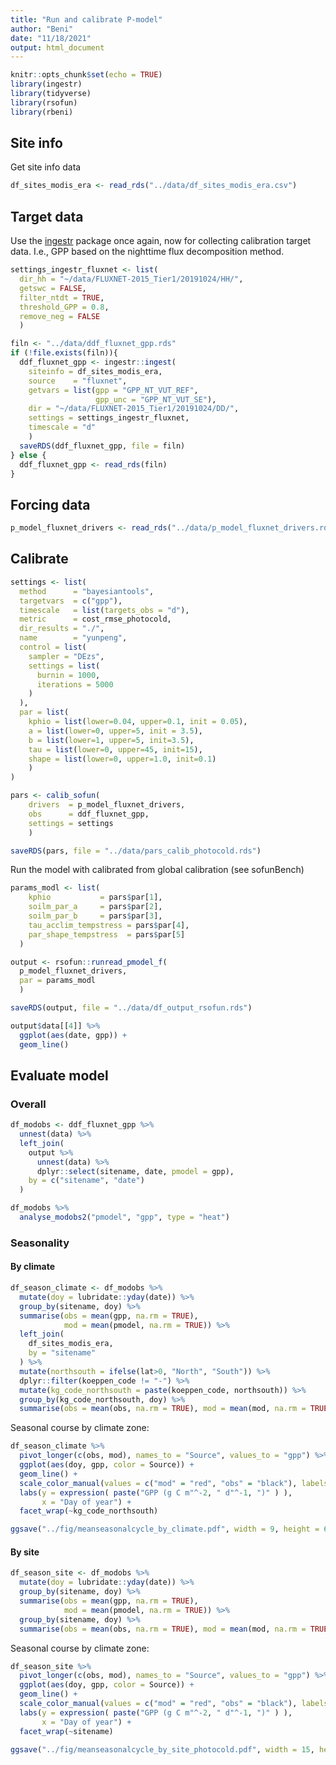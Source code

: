 ```yaml
---
title: "Run and calibrate P-model"
author: "Beni"
date: "11/18/2021"
output: html_document
---
```


```r
knitr::opts_chunk$set(echo = TRUE)
library(ingestr)
library(tidyverse)
library(rsofun)
library(rbeni)
```

## Site info

Get site info data
```r
df_sites_modis_era <- read_rds("../data/df_sites_modis_era.csv")
```

## Target data

Use the [ingestr](https://github.com/stineb/ingestr) package once again, now for collecting calibration target data. I.e., GPP based on the nighttime flux decomposition method.
```r
settings_ingestr_fluxnet <- list(
  dir_hh = "~/data/FLUXNET-2015_Tier1/20191024/HH/", 
  getswc = FALSE,
  filter_ntdt = TRUE,
  threshold_GPP = 0.8,
  remove_neg = FALSE
  )

filn <- "../data/ddf_fluxnet_gpp.rds"
if (!file.exists(filn)){
  ddf_fluxnet_gpp <- ingestr::ingest(
    siteinfo = df_sites_modis_era,
    source    = "fluxnet",
    getvars = list(gpp = "GPP_NT_VUT_REF",
                   gpp_unc = "GPP_NT_VUT_SE"),
    dir = "~/data/FLUXNET-2015_Tier1/20191024/DD/",
    settings = settings_ingestr_fluxnet,
    timescale = "d"
    )
  saveRDS(ddf_fluxnet_gpp, file = filn)
} else {
  ddf_fluxnet_gpp <- read_rds(filn)
}
```

## Forcing data

```r
p_model_fluxnet_drivers <- read_rds("../data/p_model_fluxnet_drivers.rds")
```

## Calibrate

```r
settings <- list(
  method      = "bayesiantools",
  targetvars  = c("gpp"),
  timescale   = list(targets_obs = "d"),
  metric      = cost_rmse_photocold,
  dir_results = "./",
  name        = "yunpeng",
  control = list(
    sampler = "DEzs",
    settings = list(
      burnin = 1000,
      iterations = 5000
    )
  ),
  par = list(
    kphio = list(lower=0.04, upper=0.1, init = 0.05),
    a = list(lower=0, upper=5, init = 3.5),
    b = list(lower=1, upper=5, init=3.5),
    tau = list(lower=0, upper=45, init=15),
    shape = list(lower=0, upper=1.0, init=0.1)
    )
)

pars <- calib_sofun(
    drivers  = p_model_fluxnet_drivers,
    obs      = ddf_fluxnet_gpp,
    settings = settings
    )

saveRDS(pars, file = "../data/pars_calib_photocold.rds")
```

Run the model with calibrated from global calibration (see sofunBench)
```r
params_modl <- list(
    kphio           = pars$par[1],
    soilm_par_a     = pars$par[2],
    soilm_par_b     = pars$par[3],
    tau_acclim_tempstress = pars$par[4],
    par_shape_tempstress  = pars$par[5]
  )

output <- rsofun::runread_pmodel_f(
  p_model_fluxnet_drivers,
  par = params_modl
  )

saveRDS(output, file = "../data/df_output_rsofun.rds")

output$data[[4]] %>% 
  ggplot(aes(date, gpp)) +
  geom_line()
```


## Evaluate model

### Overall

```r
df_modobs <- ddf_fluxnet_gpp %>% 
  unnest(data) %>% 
  left_join(
    output %>% 
      unnest(data) %>% 
      dplyr::select(sitename, date, pmodel = gpp),
    by = c("sitename", "date")
  )
```

```r
df_modobs %>% 
  analyse_modobs2("pmodel", "gpp", type = "heat")
```


### Seasonality

#### By climate
```r
df_season_climate <- df_modobs %>% 
  mutate(doy = lubridate::yday(date)) %>% 
  group_by(sitename, doy) %>% 
  summarise(obs = mean(gpp, na.rm = TRUE), 
            mod = mean(pmodel, na.rm = TRUE)) %>% 
  left_join(
    df_sites_modis_era,
    by = "sitename"
  ) %>%
  mutate(northsouth = ifelse(lat>0, "North", "South")) %>% 
  dplyr::filter(koeppen_code != "-") %>%
  mutate(kg_code_northsouth = paste(koeppen_code, northsouth)) %>% 
  group_by(kg_code_northsouth, doy) %>% 
  summarise(obs = mean(obs, na.rm = TRUE), mod = mean(mod, na.rm = TRUE))
```

Seasonal course by climate zone:
```r
df_season_climate %>% 
  pivot_longer(c(obs, mod), names_to = "Source", values_to = "gpp") %>% 
  ggplot(aes(doy, gpp, color = Source)) +
  geom_line() +
  scale_color_manual(values = c("mod" = "red", "obs" = "black"), labels = c("P-model", "obs.")) +
  labs(y = expression( paste("GPP (g C m"^-2, " d"^-1, ")" ) ),
       x = "Day of year") +
  facet_wrap(~kg_code_northsouth)

ggsave("../fig/meanseasonalcycle_by_climate.pdf", width = 9, height = 6)
```

#### By site
```r
df_season_site <- df_modobs %>% 
  mutate(doy = lubridate::yday(date)) %>% 
  group_by(sitename, doy) %>% 
  summarise(obs = mean(gpp, na.rm = TRUE), 
            mod = mean(pmodel, na.rm = TRUE)) %>% 
  group_by(sitename, doy) %>% 
  summarise(obs = mean(obs, na.rm = TRUE), mod = mean(mod, na.rm = TRUE))
```

Seasonal course by climate zone:
```r
df_season_site %>% 
  pivot_longer(c(obs, mod), names_to = "Source", values_to = "gpp") %>% 
  ggplot(aes(doy, gpp, color = Source)) +
  geom_line() +
  scale_color_manual(values = c("mod" = "red", "obs" = "black"), labels = c("P-model", "obs.")) +
  labs(y = expression( paste("GPP (g C m"^-2, " d"^-1, ")" ) ),
       x = "Day of year") +
  facet_wrap(~sitename)

ggsave("../fig/meanseasonalcycle_by_site_photocold.pdf", width = 15, height = 30)
```

<!-- Define evaluation settings. -->
<!-- ```{r} -->
<!-- evalsites <- p_model_fluxnet_drivers %>% pull(sitename) -->
<!-- settings_eval <- list( -->
<!--   benchmark = list( gpp = c("fluxnet") ), -->
<!--   sitenames = evalsites, -->
<!--   agg       = 8  # An integer specifying the number of days used to define the width of bins for daily data aggregated to several days -->
<!--   ) -->
<!-- ``` -->

<!-- And finally run the evaluation. -->
<!-- ```{r warning=FALSE, message=FALSE, error=FALSE} -->
<!-- library(sofunCalVal) -->
<!-- source("~/sofunCalVal/R/eval_sofun.R") -->
<!-- out_eval <- eval_sofun(  -->
<!--   output,  -->
<!--   settings_eval,  -->
<!--   settings_sims,  -->
<!--   obs_eval = ddf_fluxnet_gpp,  -->
<!--   overwrite = TRUE,  -->
<!--   light = FALSE  -->
<!--   ) -->
<!-- ``` -->

<!-- ### Evaluation results -->

<!-- #### Metrics table -->

<!-- ```{r} -->
<!-- out_eval$gpp$fluxnet$metrics %>%  -->
<!--   bind_rows(.id = "Level") %>%  -->
<!--   kable -->
<!-- ``` -->

<!-- #### Visualisations -->

<!-- ```{r message=FALSE, warning=FALSE} -->
<!-- out_eval$gpp$fluxnet$plot$gg_modobs_xdaily -->
<!-- out_eval$gpp$fluxnet$plot$gg_modobs_spatial_annual -->
<!-- ``` -->

